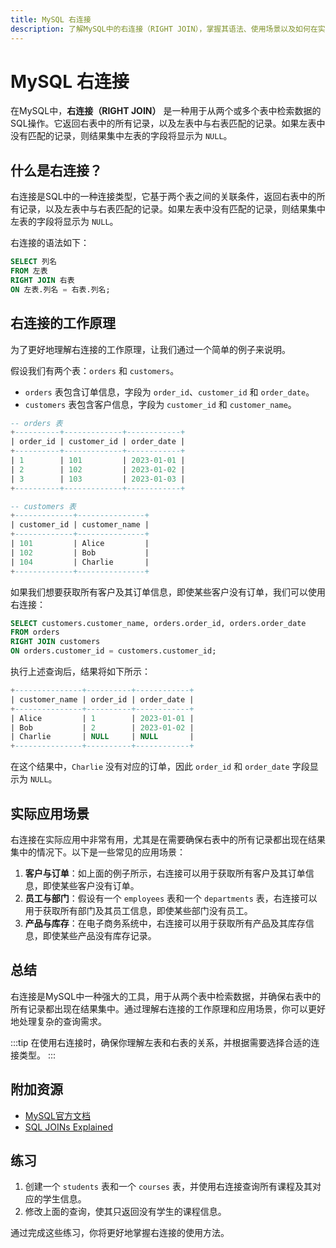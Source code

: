 ```yaml
---
title: MySQL 右连接
description: 了解MySQL中的右连接（RIGHT JOIN），掌握其语法、使用场景以及如何在实际查询中应用。
---
```


# MySQL 右连接

在MySQL中，**右连接（RIGHT JOIN）** 是一种用于从两个或多个表中检索数据的SQL操作。它返回右表中的所有记录，以及左表中与右表匹配的记录。如果左表中没有匹配的记录，则结果集中左表的字段将显示为 `NULL`。

## 什么是右连接？

右连接是SQL中的一种连接类型，它基于两个表之间的关联条件，返回右表中的所有记录，以及左表中与右表匹配的记录。如果左表中没有匹配的记录，则结果集中左表的字段将显示为 `NULL`。

右连接的语法如下：

```sql
SELECT 列名
FROM 左表
RIGHT JOIN 右表
ON 左表.列名 = 右表.列名;
```

## 右连接的工作原理

为了更好地理解右连接的工作原理，让我们通过一个简单的例子来说明。

假设我们有两个表：`orders` 和 `customers`。

- `orders` 表包含订单信息，字段为 `order_id`、`customer_id` 和 `order_date`。
- `customers` 表包含客户信息，字段为 `customer_id` 和 `customer_name`。

```sql
-- orders 表
+----------+-------------+------------+
| order_id | customer_id | order_date |
+----------+-------------+------------+
| 1        | 101         | 2023-01-01 |
| 2        | 102         | 2023-01-02 |
| 3        | 103         | 2023-01-03 |
+----------+-------------+------------+

-- customers 表
+-------------+---------------+
| customer_id | customer_name |
+-------------+---------------+
| 101         | Alice         |
| 102         | Bob           |
| 104         | Charlie       |
+-------------+---------------+
```

如果我们想要获取所有客户及其订单信息，即使某些客户没有订单，我们可以使用右连接：

```sql
SELECT customers.customer_name, orders.order_id, orders.order_date
FROM orders
RIGHT JOIN customers
ON orders.customer_id = customers.customer_id;
```

执行上述查询后，结果将如下所示：

```sql
+---------------+----------+------------+
| customer_name | order_id | order_date |
+---------------+----------+------------+
| Alice         | 1        | 2023-01-01 |
| Bob           | 2        | 2023-01-02 |
| Charlie       | NULL     | NULL       |
+---------------+----------+------------+
```

在这个结果中，`Charlie` 没有对应的订单，因此 `order_id` 和 `order_date` 字段显示为 `NULL`。

## 实际应用场景

右连接在实际应用中非常有用，尤其是在需要确保右表中的所有记录都出现在结果集中的情况下。以下是一些常见的应用场景：

1. **客户与订单**：如上面的例子所示，右连接可以用于获取所有客户及其订单信息，即使某些客户没有订单。
2. **员工与部门**：假设有一个 `employees` 表和一个 `departments` 表，右连接可以用于获取所有部门及其员工信息，即使某些部门没有员工。
3. **产品与库存**：在电子商务系统中，右连接可以用于获取所有产品及其库存信息，即使某些产品没有库存记录。

## 总结

右连接是MySQL中一种强大的工具，用于从两个表中检索数据，并确保右表中的所有记录都出现在结果集中。通过理解右连接的工作原理和应用场景，你可以更好地处理复杂的查询需求。

:::tip
在使用右连接时，确保你理解左表和右表的关系，并根据需要选择合适的连接类型。
:::

## 附加资源

- [MySQL官方文档](https://dev.mysql.com/doc/)
- [SQL JOINs Explained](https://www.w3schools.com/sql/sql_join.asp)

## 练习

1. 创建一个 `students` 表和一个 `courses` 表，并使用右连接查询所有课程及其对应的学生信息。
2. 修改上面的查询，使其只返回没有学生的课程信息。

通过完成这些练习，你将更好地掌握右连接的使用方法。